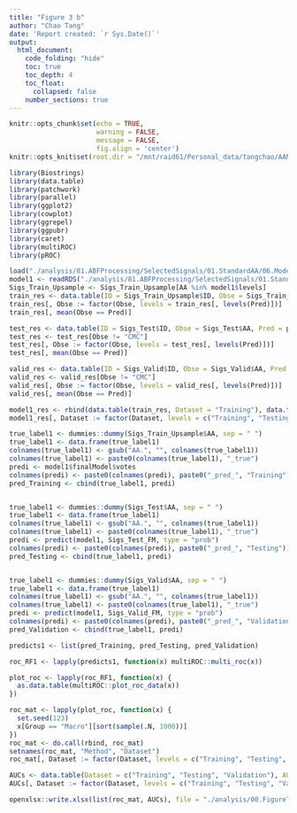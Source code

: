 ```yaml
---
title: "Figure 3 b"
author: "Chao Tang"
date: 'Report created: `r Sys.Date()`'
output: 
  html_document: 
    code_folding: "hide"
    toc: true
    toc_depth: 4
    toc_float: 
      collapsed: false
    number_sections: true
---
```


```r
knitr::opts_chunk$set(echo = TRUE, 
                      warning = FALSE, 
                      message = FALSE, 
                      fig.align = 'center')
knitr::opts_knit$set(root.dir = "/mnt/raid61/Personal_data/tangchao/AANanopore")
```

```r
library(Biostrings)
library(data.table)
library(patchwork)
library(parallel)
library(ggplot2)
library(cowplot)
library(ggrepel)
library(ggpubr)
library(caret)
library(multiROC)
library(pROC)
```

```r
load("./analysis/81.ABFProcessing/SelectedSignals/01.StandardAA/06.Modeling/Version3/L1/Modeling_Data.RData")
model1 <- readRDS("./analysis/81.ABFProcessing/SelectedSignals/01.StandardAA/06.Modeling/Version3/L1/RF_model.Rds")
Sigs_Train_Upsample <- Sigs_Train_Upsample[AA %in% model1$levels]
train_res <- data.table(ID = Sigs_Train_Upsample$ID, Obse = Sigs_Train_Upsample$AA, Pred = model1$finalModel$predicted, Prob = apply(model1$finalModel$votes, 1, max))
train_res[, Obse := factor(Obse, levels = train_res[, levels(Pred)])]
train_res[, mean(Obse == Pred)]

test_res <- data.table(ID = Sigs_Test$ID, Obse = Sigs_Test$AA, Pred = predict(model1, Sigs_Test_FM), Prob = apply(predict(model1, Sigs_Test_FM, type = "prob"), 1, max))
test_res <- test_res[Obse != "CMC"]
test_res[, Obse := factor(Obse, levels = test_res[, levels(Pred)])]
test_res[, mean(Obse == Pred)]

valid_res <- data.table(ID = Sigs_Valid$ID, Obse = Sigs_Valid$AA, Pred = predict(model1, Sigs_Valid_FM), Prob = apply(predict(model1, Sigs_Valid_FM, type = "prob"), 1, max))
valid_res <- valid_res[Obse != "CMC"]
valid_res[, Obse := factor(Obse, levels = valid_res[, levels(Pred)])]
valid_res[, mean(Obse == Pred)]

model1_res <- rbind(data.table(train_res, Dataset = "Training"), data.table(test_res, Dataset = "Testing"), data.table(valid_res, Dataset = "Validation"))
model1_res[, Dataset := factor(Dataset, levels = c("Training", "Testing", "Validation"))]
```

```r
true_label1 <- dummies::dummy(Sigs_Train_Upsample$AA, sep = " ")
true_label1 <- data.frame(true_label1)
colnames(true_label1) <- gsub("AA.", "", colnames(true_label1))
colnames(true_label1) <- paste0(colnames(true_label1), "_true")
predi <- model1$finalModel$votes
colnames(predi) <- paste0(colnames(predi), paste0("_pred_", "Training"))
pred_Training <- cbind(true_label1, predi)


true_label1 <- dummies::dummy(Sigs_Test$AA, sep = " ")
true_label1 <- data.frame(true_label1)
colnames(true_label1) <- gsub("AA.", "", colnames(true_label1))
colnames(true_label1) <- paste0(colnames(true_label1), "_true")
predi <- predict(model1, Sigs_Test_FM, type = "prob")
colnames(predi) <- paste0(colnames(predi), paste0("_pred_", "Testing"))
pred_Testing <- cbind(true_label1, predi)


true_label1 <- dummies::dummy(Sigs_Valid$AA, sep = " ")
true_label1 <- data.frame(true_label1)
colnames(true_label1) <- gsub("AA.", "", colnames(true_label1))
colnames(true_label1) <- paste0(colnames(true_label1), "_true")
predi <- predict(model1, Sigs_Valid_FM, type = "prob")
colnames(predi) <- paste0(colnames(predi), paste0("_pred_", "Validation"))
pred_Validation <- cbind(true_label1, predi)

predicts1 <- list(pred_Training, pred_Testing, pred_Validation)
```

```r
roc_RF1 <- lapply(predicts1, function(x) multiROC::multi_roc(x))

plot_roc <- lapply(roc_RF1, function(x) {
  as.data.table(multiROC::plot_roc_data(x))
})
```

```r
roc_mat <- lapply(plot_roc, function(x) {
  set.seed(123)
  x[Group == "Macro"][sort(sample(.N, 1000))]
})
roc_mat <- do.call(rbind, roc_mat)
setnames(roc_mat, "Method", "Dataset")
roc_mat[, Dataset := factor(Dataset, levels = c("Training", "Testing", "Validation"))]
```

```r
AUCs <- data.table(Dataset = c("Training", "Testing", "Validation"), AUC = mapply(function(x) x$AUC[[1]]$macro, roc_RF1))
AUCs[, Dataset := factor(Dataset, levels = c("Training", "Testing", "Validation"))]
```

```r
openxlsx::write.xlsx(list(roc_mat, AUCs), file = "./analysis/00.FigureTables/Rebuttal/Nov12/Figures/Data/Fig3B.xlsx")
```

